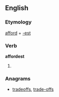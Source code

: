 ==English==

===Etymology===
[[afford]] + [[-est]]

===Verb===
'''affordest'''

# {{archaic}} {{second-person singular of|[[afford]]}}

===Anagrams===
* [[tradeoffs#English|tradeoffs]], [[trade-offs#English|trade-offs]]